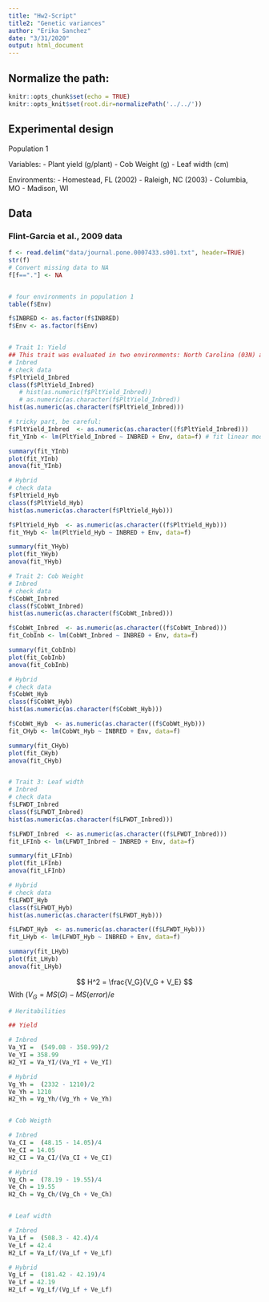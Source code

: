 ```yaml
---
title: "Hw2-Script"
title2: "Genetic variances"
author: "Erika Sanchez"
date: "3/31/2020"
output: html_document
---
```


## Normalize the path:

```r
knitr::opts_chunk$set(echo = TRUE) 
knitr::opts_knit$set(root.dir=normalizePath('../../')) 
```

## Experimental design

Population 1

Variables: 
 - Plant yield (g/plant)
 - Cob Weight (g)
 - Leaf width (cm)

Environments:
 - Homestead, FL (2002)
 - Raleigh, NC (2003)
 - Columbia, MO 
 - Madison, WI
 

## Data
### Flint-Garcia et al., 2009 data

```r
f <- read.delim("data/journal.pone.0007433.s001.txt", header=TRUE)
str(f)
# Convert missing data to NA
f[f=="."] <- NA  


# four environments in population 1
table(f$Env)

f$INBRED <- as.factor(f$INBRED)
f$Env <- as.factor(f$Env)


# Trait 1: Yield
## This trait was evaluated in two environments: North Carolina (03N) and Missouri (03M)
# Inbred
# check data
f$PltYield_Inbred
class(f$PltYield_Inbred)
   # hist(as.numeric(f$PltYield_Inbred))
   # as.numeric(as.character(f$PltYield_Inbred))
hist(as.numeric(as.character(f$PltYield_Inbred)))

# tricky part, be careful:
f$PltYield_Inbred  <- as.numeric(as.character((f$PltYield_Inbred)))
fit_YInb <- lm(PltYield_Inbred ~ INBRED + Env, data=f) # fit linear model data= dataframe

summary(fit_YInb)
plot(fit_YInb)
anova(fit_YInb)

# Hybrid
# check data
f$PltYield_Hyb
class(f$PltYield_Hyb)
hist(as.numeric(as.character(f$PltYield_Hyb)))

f$PltYield_Hyb  <- as.numeric(as.character((f$PltYield_Hyb)))
fit_YHyb <- lm(PltYield_Hyb ~ INBRED + Env, data=f) 

summary(fit_YHyb)
plot(fit_YHyb)
anova(fit_YHyb)

# Trait 2: Cob Weight
# Inbred
# check data
f$CobWt_Inbred
class(f$CobWt_Inbred)
hist(as.numeric(as.character(f$CobWt_Inbred)))

f$CobWt_Inbred  <- as.numeric(as.character((f$CobWt_Inbred)))
fit_CobInb <- lm(CobWt_Inbred ~ INBRED + Env, data=f)

summary(fit_CobInb)
plot(fit_CobInb)
anova(fit_CobInb)

# Hybrid
# check data
f$CobWt_Hyb
class(f$CobWt_Hyb)
hist(as.numeric(as.character(f$CobWt_Hyb)))

f$CobWt_Hyb  <- as.numeric(as.character((f$CobWt_Hyb)))
fit_CHyb <- lm(CobWt_Hyb ~ INBRED + Env, data=f) 

summary(fit_CHyb)
plot(fit_CHyb)
anova(fit_CHyb)


# Trait 3: Leaf width
# Inbred
# check data
f$LFWDT_Inbred
class(f$LFWDT_Inbred)
hist(as.numeric(as.character(f$LFWDT_Inbred)))

f$LFWDT_Inbred  <- as.numeric(as.character((f$LFWDT_Inbred)))
fit_LFInb <- lm(LFWDT_Inbred ~ INBRED + Env, data=f)

summary(fit_LFInb)
plot(fit_LFInb)
anova(fit_LFInb)

# Hybrid
# check data
f$LFWDT_Hyb
class(f$LFWDT_Hyb)
hist(as.numeric(as.character(f$LFWDT_Hyb)))

f$LFWDT_Hyb  <- as.numeric(as.character((f$LFWDT_Hyb)))
fit_LHyb <- lm(LFWDT_Hyb ~ INBRED + Env, data=f) 

summary(fit_LHyb)
plot(fit_LHyb)
anova(fit_LHyb)


```

$$
H^2 = \frac{V_G}{V_G + V_E}
$$
With $(V_G =  MS(G) - MS(error)/e$ 

```r
# Heritabilities

## Yield

# Inbred
Va_YI =  (549.08 - 358.99)/2
Ve_YI = 358.99
H2_YI = Va_YI/(Va_YI + Ve_YI)

# Hybrid
Vg_Yh =  (2332 - 1210)/2
Ve_Yh = 1210
H2_Yh = Vg_Yh/(Vg_Yh + Ve_Yh)


# Cob Weigth

# Inbred
Va_CI =  (48.15 - 14.05)/4
Ve_CI = 14.05
H2_CI = Va_CI/(Va_CI + Ve_CI)

# Hybrid
Vg_Ch =  (78.19 - 19.55)/4
Ve_Ch = 19.55
H2_Ch = Vg_Ch/(Vg_Ch + Ve_Ch)


# Leaf width

# Inbred
Va_Lf =  (508.3 - 42.4)/4
Ve_Lf = 42.4
H2_Lf = Va_Lf/(Va_Lf + Ve_Lf)

# Hybrid
Vg_Lf =  (181.42 - 42.19)/4
Ve_Lf = 42.19
H2_Lf = Vg_Lf/(Vg_Lf + Ve_Lf)
```


